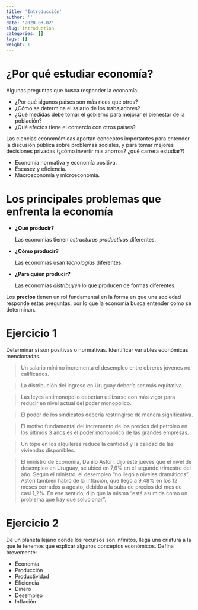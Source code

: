 ```yaml
---
title: 'Introducción'
author: ''
date: '2020-03-02'
slug: introduction
categories: []
tags: []
weight: 1
---
```


# ¿Por qué estudiar economía?

Algunas preguntas que busca responder la economía:

- ¿Por qué algunos países son más ricos que otros?
- ¿Cómo se determina el salario de los trabajadores?
- ¿Qué medidas debe tomar el gobierno para mejorar el bienestar de la población?
- ¿Qué efectos tiene el comercio con otros países?

Las ciencias economómicas aportan conceptos importantes para entender la discusión pública sobre problemas sociales, y para tomar mejores decisiones privadas (¿cómo invertir mis ahorros? ¿qué carrera estudiar?)

- Economía normativa y economía positiva.
- Escasez y eficiencia.
- Macroeconomía y microeconomía.


# Los principales problemas que enfrenta la economía

- **¿Qué producir?**
<p>
Las economías tienen _estructuras productivas_ diferentes. 
</p>
- **¿Cómo producir?**
<p>
Las economías usan _tecnologías_ diferentes.
</p>
- **¿Para quién producir?**
<p>
Las economías _distribuyen_ lo que producen de formas diferentes.
</p>


Los **precios** tienen un rol fundamental en la forma en que una sociedad responde estas preguntas, por lo que la economía busca entender como se determinan.

# Ejercicio 1
Determinar si son positivas o normativas. Identificar variables económicas mencionadas.

> Un salario mínimo incrementa el desempleo entre obreros jóvenes no calificados.

> La distribución del ingreso en Uruguay debería ser más equitativa.

> Las leyes antimonopolio deberían utilizarse con más vigor para reducir en nivel actual del poder monopólico.

> El poder de los sindicatos debería restringirse de manera significativa.

> El motivo fundamental del incremento de los precios del petróleo en los últimos 3 años es el poder monopólico de las grandes empresas.

> Un tope en los alquileres reduce la cantidad y la calidad de las viviendas disponibles.

> El ministro de Economía, Danilo Astori, dijo este jueves que el nivel de desempleo en Uruguay,  se ubicó en 7,6% en el segundo trimestre del año. Según el ministro, el desempleo  "no llegó a niveles dramáticos". </br>
Astori también habló de la inflación, que llegó a 9,48% en los 12 meses cerrados a agosto, debido a la suba de precios del mes de casi 1,2%. En ese sentido, dijo que la misma "está asumida como un problema que hay que solucionar".

# Ejercicio 2

De un planeta lejano donde los recursos son infinitos, llega una criatura a la que le tenemos que explicar algunos conceptos económicos. Defina brevemente:

- Economía
- Producción
- Productividad
- Eficiencia
- Dinero
- Desempleo
- Inflación



